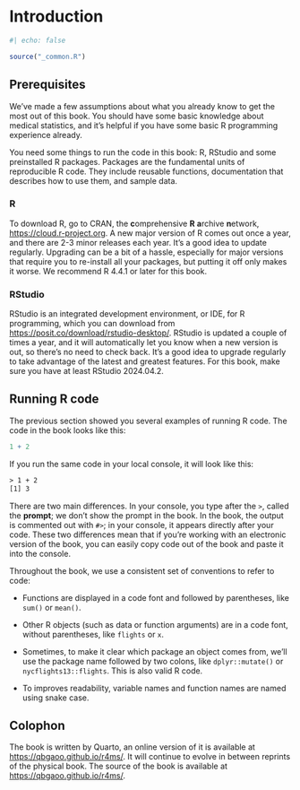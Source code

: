 # Introduction

```r
#| echo: false

source("_common.R")
```

## **Prerequisites**

We’ve made a few assumptions about what you already know to get the most out of this book. You should have some basic knowledge about medical statistics, and it’s helpful if you have some basic R programming experience already.

You need some things to run the code in this book: R, RStudio and some preinstalled R packages. Packages are the fundamental units of reproducible R code. They include reusable functions, documentation that describes how to use them, and sample data.

### **R**

To download R, go to CRAN, the **c**omprehensive **R** **a**rchive **n**etwork, [https://cloud.r-project.org](#0). A new major version of R comes out once a year, and there are 2-3 minor releases each year. It’s a good idea to update regularly. Upgrading can be a bit of a hassle, especially for major versions that require you to re-install all your packages, but putting it off only makes it worse. We recommend R 4.4.1 or later for this book.

### **RStudio**

RStudio is an integrated development environment, or IDE, for R programming, which you can download from [https://posit.co/download/rstudio-desktop/](#0). RStudio is updated a couple of times a year, and it will automatically let you know when a new version is out, so there’s no need to check back. It’s a good idea to upgrade regularly to take advantage of the latest and greatest features. For this book, make sure you have at least RStudio 2024.04.2.

## **Running R code**

The previous section showed you several examples of running R code. The code in the book looks like this:

```r
1 + 2
```

If you run the same code in your local console, it will look like this:

``` yacc
> 1 + 2
[1] 3
```

There are two main differences. In your console, you type after the `>`, called the **prompt**; we don’t show the prompt in the book. In the book, the output is commented out with `#>`; in your console, it appears directly after your code. These two differences mean that if you’re working with an electronic version of the book, you can easily copy code out of the book and paste it into the console.

Throughout the book, we use a consistent set of conventions to refer to code:

-   Functions are displayed in a code font and followed by parentheses, like `sum()` or `mean()`.

-   Other R objects (such as data or function arguments) are in a code font, without parentheses, like `flights` or `x`.

-   Sometimes, to make it clear which package an object comes from, we’ll use the package name followed by two colons, like `dplyr::mutate()` or `nycflights13::flights`. This is also valid R code.

-    To improves readability, variable names and function names are named using snake case.

## **Colophon**

The book is written by Quarto, an online version of it is available at [https://qbgaoo.github.io/r4ms/](#0). It will continue to evolve in between reprints of the physical book. The source of the book is available at <https://qbgaoo.github.io/r4ms/>.
